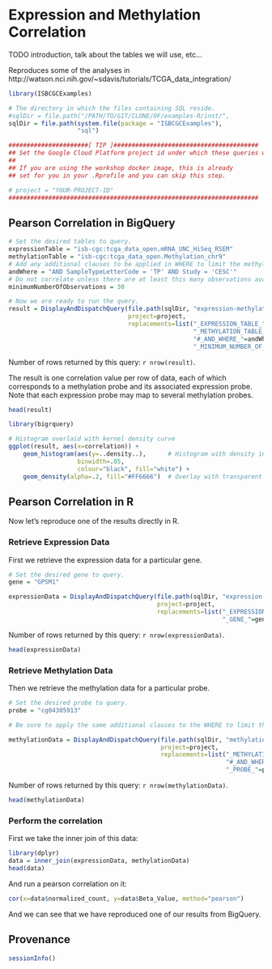 # Expression and Methylation Correlation

TODO introduction, talk about the tables we will use, etc...

Reproduces some of the analyses in http://watson.nci.nih.gov/~sdavis/tutorials/TCGA_data_integration/

```r
library(ISBCGCExamples)

# The directory in which the files containing SQL reside.
#sqlDir = file.path("/PATH/TO/GIT/CLONE/OF/examples-R/inst/", 
sqlDir = file.path(system.file(package = "ISBCGCExamples"),
                   "sql")
```

```r
######################[ TIP ]########################################
## Set the Google Cloud Platform project id under which these queries will run.
## 
## If you are using the workshop docker image, this is already
## set for you in your .Rprofile and you can skip this step.

# project = "YOUR-PROJECT-ID"
#####################################################################
```

## Pearson Correlation in BigQuery

```r
# Set the desired tables to query.
expressionTable = "isb-cgc:tcga_data_open.mRNA_UNC_HiSeq_RSEM"
methylationTable = "isb-cgc:tcga_data_open.Methylation_chr9"
# Add any additional clauses to be applied in WHERE to limit the methylation data further.
andWhere = "AND SampleTypeLetterCode = 'TP' AND Study = 'CESC'"
# Do not correlate unless there are at least this many observations available
minimumNumberOfObservations = 30

# Now we are ready to run the query.
result = DisplayAndDispatchQuery(file.path(sqlDir, "expression-methylation-correlation.sql"),
                                 project=project,
                                 replacements=list("_EXPRESSION_TABLE_"=expressionTable,
                                                   "_METHYLATION_TABLE_"=methylationTable,
                                                   "#_AND_WHERE_"=andWhere,
                                                   "_MINIMUM_NUMBER_OF_OBSERVATIONS_"=minimumNumberOfObservations))
```
Number of rows returned by this query: `r nrow(result)`.

The result is one correlation value per row of data, each of which corresponds to a methylation probe and
its associated expression probe. Note that each expression probe may map to several methylation probes.
```r
head(result)
```

```r
library(bigrquery)

# Histogram overlaid with kernel density curve
ggplot(result, aes(x=correlation)) + 
    geom_histogram(aes(y=..density..),      # Histogram with density instead of count on y-axis
                   binwidth=.05,
                   colour="black", fill="white") +
    geom_density(alpha=.2, fill="#FF6666")  # Overlay with transparent density plot
```

## Pearson Correlation in R

Now let's reproduce one of the results directly in R.

### Retrieve Expression Data

First we retrieve the expression data for a particular gene.
```r
# Set the desired gene to query.
gene = "GPSM1"

expressionData = DisplayAndDispatchQuery(file.path(sqlDir, "expression-data.sql"),
                                         project=project,
                                         replacements=list("_EXPRESSION_TABLE_"=expressionTable,
                                                           "_GENE_"=gene))
```
Number of rows returned by this query: `r nrow(expressionData)`.

```r
head(expressionData)
```

### Retrieve Methylation Data

Then we retrieve the methylation data for a particular probe.

```r
# Set the desired probe to query.
probe = "cg04305913"

# Be sure to apply the same additional clauses to the WHERE to limit the methylation data further.

methylationData = DisplayAndDispatchQuery(file.path(sqlDir, "methylation-data.sql"),
                                          project=project,
                                          replacements=list("_METHYLATION_TABLE_"=methylationTable,
                                                            "#_AND_WHERE_"=andWhere,
                                                            "_PROBE_"=probe))
```

Number of rows returned by this query: `r nrow(methylationData)`.

```r
head(methylationData)
```

### Perform the correlation

First we take the inner join of this data:
```r
library(dplyr)
data = inner_join(expressionData, methylationData)
head(data)
```

And run a pearson correlation on it:
```r
cor(x=data$normalized_count, y=data$Beta_Value, method="pearson")
```

And we can see that we have reproduced one of our results from BigQuery.

## Provenance
```r
sessionInfo()
```
